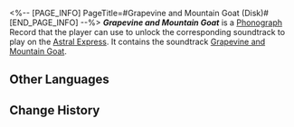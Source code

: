 <%-- [PAGE_INFO]
PageTitle=#Grapevine and Mountain Goat (Disk)#
[END_PAGE_INFO] --%>
{{Item Infobox
|title       = ''Grapevine and Mountain Goat''
|id          = 210384
|image       = Item Grapevine and Mountain Goat (Disk).png{{subst:void|<!--$UPLOAD:<<SpriteOutput/ItemFigures/210001.png>-<Item Grapevine and Mountain Goat (Disk).png>-<Item Icons>>-->}}
|type        = Disk
|invCategory = Valuables
|rarity      = 3
|effect      = 
|description = A record that can be played on the Express' phonograph. It might be a chance acquisition or a gift from someone else. All sorts of memories surge up when the music plays &mdash; the smiles, encounters, touches, and the excitement of battle. Maybe that is why people still collect records even as society rapidly advances.<br />The current record contains the track "Grapevine and Mountain Goat."
}}
{{Description|''"It won't be long before you become the sacrifice of the ritual, and I the ambrosia poured upon you."''}}
'''''Grapevine and Mountain Goat''''' is a [[Phonograph]] Record that the player can use to unlock the corresponding soundtrack to play on the [[Astral Express]]. It contains the soundtrack [[Grapevine and Mountain Goat]].

==Other Languages==
{{Other Languages
|en   = ''Grapevine and Mountain Goat''
|zhs  = 《葡萄树和山羊》
|zht  = 〈葡萄樹和山羊〉
|ja   = 『ブドウの木と山羊』
|ko   = ≪포도나무와 산양≫
|es   = La vid y el carnero
|fr   = ''Grapevine and Mountain Goat''
|ru   = Grapevine and Mountain Goat
|th   = "Grapevine and Mountain Goat"
|vi   = "Cây Nho Và Dê Núi"
|de   = „Weinrebe und Bergziege“
|id   = "Grapevine and Mountain Goat"
|pt   = "Grapevine and Mountain Goat"
}}

==Change History==
{{Change History|3.0}}